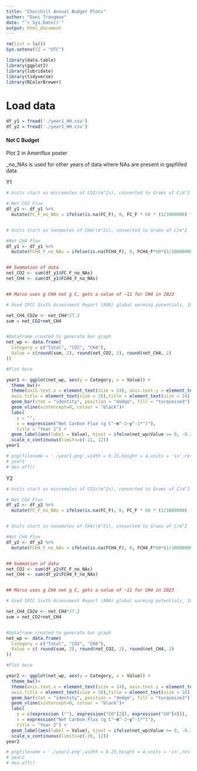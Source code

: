 ```yaml
---
title: "Churchill Annual Budget Plots"
author: "Dani Trangmoe"
date: "`r Sys.Date()`"
output: html_document
---
```


```r
rm(list = ls())
Sys.setenv(TZ = "UTC")

library(data.table)
library(ggplot2)
library(lubridate)
library(tidyverse)
library(RColorBrewer)

```

# Load data

```r

df_y1 = fread('./year1_HH.csv')
df_y2 = fread('./year2_HH.csv')

```


#### Net C Budget

Plot 2 in Ameriflux poster

_no_NAs is used for other years of data where NAs are present in gapfilled data

Y1
```r

# Units start as micromoles of CO2/(m^2s), converted to Grams of C/m^2

# Net CO2 Flux
df_y1 <- df_y1 %>%
  mutate(FC_F_no_NAs = ifelse(is.na(FC_F), 0, FC_F * 60 * (1/1000000) * 12 * 30))


# Units start as nanomoles of CH4/(m^2s), converted to Grams of C/m^2

#Net CH4 Flux
df_y1 <- df_y1 %>%
  mutate(FCH4_F_no_NAs = ifelse(is.na(FCH4_F), 0, FCH4_F*60*(1/1000000000)*12*30))


## Summation of data
net_CO2 <- sum(df_y1$FC_F_no_NAs)
net_CH4 <- sum(df_y1$FCH4_F_no_NAs) 


## Marco uses g CH4 not g C, gets a value of ~11 for CH4 in 2023

# Used IPCC Sixth Assessment Report (AR6) global warming potentials, 100 year time period - could use paper gwp* or delta equation for future analysis

net_CH4_CO2e <- net_CH4*27.2
sum = net_CO2+net_CH4


#Dataframe created to generate bar graph
net_wp <- data.frame(
  Category = c("Total", "CO2", "CH4"),
  Value = c(round(sum, 2), round(net_CO2, 2), round(net_CH4, 2) 
))

#Plot here

year1 <- ggplot(net_wp, aes(y = Category, x = Value)) +
  theme_bw()+
  theme(axis.text.x = element_text(size = 14), axis.text.y = element_text(size = 14), 
  axis.title = element_text(size = 16),title = element_text(size = 16), legend.position = 'none')+
  geom_bar(stat = "identity", position = "dodge", fill = "turquoise3") +
  geom_vline(xintercept=0, colour = "black")+
  labs(
    y = "",
    x = expression("Net Carbon Flux (g C"~m^-2~y^-1*")"),
    title = "Year 1") +
  geom_label(aes(label = Value), hjust = ifelse(net_wp$Value >= 0, -0.3, 1.1), colour = "black", fill ="white", size = 5)+
  scale_x_continuous(limits=c(-21, 12))
year1

# png(filename = './year1.png',width = 6.25,height = 4,units = 'in',res = 2000)
# year1
# dev.off()


```


Y2
```r

# Units start as micromoles of CO2/(m^2s), converted to Grams of C/m^2

# Net CO2 Flux
df_y2 <- df_y2 %>%
  mutate(FC_F_no_NAs = ifelse(is.na(FC_F), 0, FC_F * 60 * (1/1000000) * 12 * 30))


# Units start as nanomoles of CH4/(m^2s), converted to Grams of C/m^2

#Net CH4 Flux
df_y2 <- df_y2 %>%
  mutate(FCH4_F_no_NAs = ifelse(is.na(FCH4_F), 0, FCH4_F*60*(1/1000000000)*12*30))


## Summation of data
net_CO2 <- sum(df_y2$FC_F_no_NAs)
net_CH4 <- sum(df_y2$FCH4_F_no_NAs) 


## Marco uses g CH4 not g C, gets a value of ~11 for CH4 in 2023

# Used IPCC Sixth Assessment Report (AR6) global warming potentials, 100 year time period - could use paper gwp* or delta equation for future analysis

net_CH4_CO2e <- net_CH4*27.2
sum = net_CO2+net_CH4


#Dataframe created to generate bar graph
net_wp <- data.frame(
  Category = c("Total", "CO2", "CH4"),
  Value = c( round(sum, 2), round(net_CO2, 2), round(net_CH4, 2) 
))

#Plot here

year2 <- ggplot(net_wp, aes(y = Category, x = Value)) +
  theme_bw()+
  theme(axis.text.x = element_text(size = 14), axis.text.y = element_text(size = 14), 
  axis.title = element_text(size = 16),title = element_text(size = 16), legend.position = 'none')+
  geom_bar(stat = "identity", position = "dodge", fill = "turquoise3") +
  geom_vline(xintercept=0, colour = "black")+
  labs(
    y = c(expression (""), expression("CO"[2]), expression("CH"[4])),
    x = expression("Net Carbon Flux (g C"~m^-2~y^-1*")"),
    title = "Year 2") +
  geom_label(aes(label = Value), hjust = ifelse(net_wp$Value >= 0, -0.3, 1.1), colour = "black", fill ="white", size = 5)+
  scale_x_continuous(limits=c(-36, 12))
year2

# pngfilename = './year2.png',width = 6.25,height = 4,units = 'in',res = 2000)
# year2
# dev.off()


```
